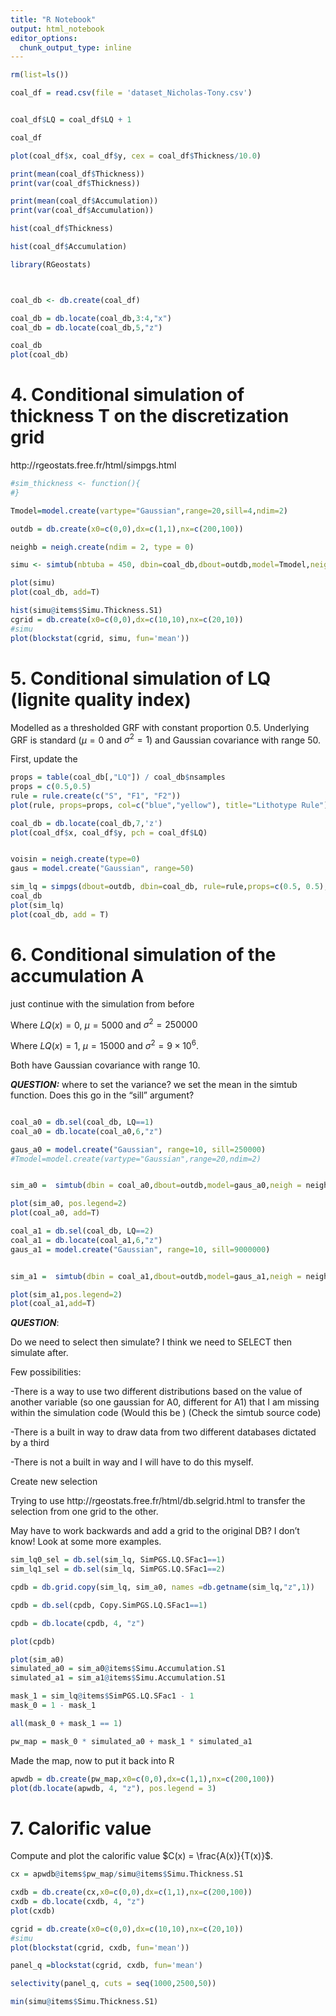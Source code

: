 ```yaml
---
title: "R Notebook"
output: html_notebook
editor_options: 
  chunk_output_type: inline
---
```




```r
rm(list=ls())

coal_df = read.csv(file = 'dataset_Nicholas-Tony.csv')


coal_df$LQ = coal_df$LQ + 1

coal_df
```
```r
plot(coal_df$x, coal_df$y, cex = coal_df$Thickness/10.0)
```
```r
print(mean(coal_df$Thickness))
print(var(coal_df$Thickness))
```
```r
print(mean(coal_df$Accumulation))
print(var(coal_df$Accumulation))
```



```r
hist(coal_df$Thickness)
```
```r
hist(coal_df$Accumulation)
```

```r
library(RGeostats)



coal_db <- db.create(coal_df)

coal_db = db.locate(coal_db,3:4,"x")
coal_db = db.locate(coal_db,5,"z")

coal_db
plot(coal_db)
```

# 4. Conditional simulation of thickness T on the discretization grid

http://rgeostats.free.fr/html/simpgs.html

```r

#sim_thickness <- function(){
#}

Tmodel=model.create(vartype="Gaussian",range=20,sill=4,ndim=2)

outdb = db.create(x0=c(0,0),dx=c(1,1),nx=c(200,100))

neighb = neigh.create(ndim = 2, type = 0)

simu <- simtub(nbtuba = 450, dbin=coal_db,dbout=outdb,model=Tmodel,neigh = neighb,mean = c(10))

plot(simu)
plot(coal_db, add=T)
```
```r
hist(simu@items$Simu.Thickness.S1)
cgrid = db.create(x0=c(0,0),dx=c(10,10),nx=c(20,10))
#simu
plot(blockstat(cgrid, simu, fun='mean'))
```

# 5. Conditional simulation of LQ (lignite quality index)

Modelled as a thresholded GRF with constant proportion 0.5. 
Underlying GRF is standard ($\mu = 0$ and $\sigma^{2} = 1$) and Gaussian covariance with range 50. 

First, update the 

```r

props = table(coal_db[,"LQ"]) / coal_db$nsamples
props = c(0.5,0.5)
rule = rule.create(c("S", "F1", "F2"))
plot(rule, props=props, col=c("blue","yellow"), title="Lithotype Rule")
```

```r

coal_db = db.locate(coal_db,7,'z')
plot(coal_df$x, coal_df$y, pch = coal_df$LQ)


voisin = neigh.create(type=0)
gaus = model.create("Gaussian", range=50)

sim_lq = simpgs(dbout=outdb, dbin=coal_db, rule=rule,props=c(0.5, 0.5), model1=gaus, neigh = voisin)
coal_db
plot(sim_lq)
plot(coal_db, add = T)
```




# 6. Conditional simulation of the accumulation A 

just continue with the simulation from before

Where $LQ(x) = 0$,  $\mu = 5000$ and $\sigma^{2} = 250000$

Where $LQ(x) = 1$, $\mu = 15000$ and $\sigma^{2} = 9\times10^6$.

Both have Gaussian covariance with range 10. 

***QUESTION:*** where to set the variance? we set the mean in the simtub function. 
Does this go in the "sill" argument?
```r

```

```r
coal_a0 = db.sel(coal_db, LQ==1)
coal_a0 = db.locate(coal_a0,6,"z")

gaus_a0 = model.create("Gaussian", range=10, sill=250000)
#Tmodel=model.create(vartype="Gaussian",range=20,ndim=2)


sim_a0 =  simtub(dbin = coal_a0,dbout=outdb,model=gaus_a0,neigh = neighb,mean=5000)

plot(sim_a0, pos.legend=2)
plot(coal_a0, add=T)
```
```r
coal_a1 = db.sel(coal_db, LQ==2)
coal_a1 = db.locate(coal_a1,6,"z")
gaus_a1 = model.create("Gaussian", range=10, sill=9000000)


sim_a1 =  simtub(dbin = coal_a1,dbout=outdb,model=gaus_a1,neigh = neighb,mean=15000)

plot(sim_a1,pos.legend=2)
plot(coal_a1,add=T)
```
***QUESTION***: 

Do we need to select then simulate? I think we need to SELECT then simulate after. 

Few possibilities:

-There is a way to use two different distributions based on the value of another variable (so one gaussian for A0, different for A1) that I am missing within the simulation code (Would this be )
(Check the simtub source code)

-There is a built in way to draw data from two different databases dictated by a third

-There is not a built in way and I will have to do this myself. 


Create new selection


Trying to use http://rgeostats.free.fr/html/db.selgrid.html to transfer the selection from one grid to the other. 

May have to work backwards and add a grid to the original DB? I don't know! Look at some more examples.

```r
sim_lq0_sel = db.sel(sim_lq, SimPGS.LQ.SFac1==1)
sim_lq1_sel = db.sel(sim_lq, SimPGS.LQ.SFac1==2)

```

```r
cpdb = db.grid.copy(sim_lq, sim_a0, names =db.getname(sim_lq,"z",1))

cpdb = db.sel(cpdb, Copy.SimPGS.LQ.SFac1==1)

cpdb = db.locate(cpdb, 4, "z")

plot(cpdb)
```
```r
plot(sim_a0)
simulated_a0 = sim_a0@items$Simu.Accumulation.S1
simulated_a1 = sim_a1@items$Simu.Accumulation.S1

mask_1 = sim_lq@items$SimPGS.LQ.SFac1 - 1
mask_0 = 1 - mask_1

all(mask_0 + mask_1 == 1)

pw_map = mask_0 * simulated_a0 + mask_1 * simulated_a1
```

Made the map, now to put it back into R

```r
apwdb = db.create(pw_map,x0=c(0,0),dx=c(1,1),nx=c(200,100))
plot(db.locate(apwdb, 4, "z"), pos.legend = 3)
```

# 7. Calorific value

Compute and plot the calorific value $C(x) = \frac{A(x)}{T(x)}$.

```r

cx = apwdb@items$pw_map/simu@items$Simu.Thickness.S1

cxdb = db.create(cx,x0=c(0,0),dx=c(1,1),nx=c(200,100))
cxdb = db.locate(cxdb, 4, "z")
plot(cxdb)

```
```r
cgrid = db.create(x0=c(0,0),dx=c(10,10),nx=c(20,10))
#simu
plot(blockstat(cgrid, cxdb, fun='mean'))

panel_q =blockstat(cgrid, cxdb, fun='mean')
```
```r
selectivity(panel_q, cuts = seq(1000,2500,50))
```

```r
min(simu@items$Simu.Thickness.S1)
```

